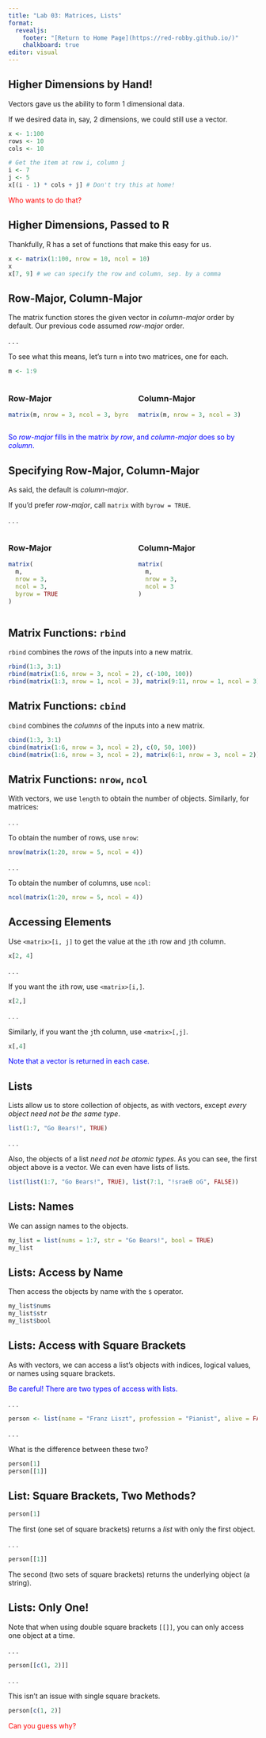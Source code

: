 ```yaml
---
title: "Lab 03: Matrices, Lists"
format: 
  revealjs:
    footer: "[Return to Home Page](https://red-robby.github.io/)"
    chalkboard: true
editor: visual
---
```


## Higher Dimensions by Hand!

Vectors gave us the ability to form 1 dimensional data. 

If we desired data in, say, 2 dimensions, we could still use a vector.

```r
x <- 1:100
rows <- 10
cols <- 10

# Get the item at row i, column j
i <- 7
j <- 5
x[(i - 1) * cols + j] # Don't try this at home!
```
::: {.fragment .fade-right}
::: {style="color: red;"}
Who wants to do that?
:::
:::

## Higher Dimensions, Passed to R

Thankfully, R has a set of functions that make this easy for us. 

```r
x <- matrix(1:100, nrow = 10, ncol = 10)
x
x[7, 9] # we can specify the row and column, sep. by a comma
```

## Row-Major, Column-Major

The matrix function stores the given vector in _column-major_ order by default. 
Our previous code assumed _row-major_ order. 

. . .

To see what this means, let's turn ``m`` into two matrices, one for each.

```r
m <- 1:9
```

::: columns

::: {.column  width="50%"}

### Row-Major

```r
matrix(m, nrow = 3, ncol = 3, byrow = TRUE)
```
:::

::: {.column  width="50%"}
### Column-Major

```r
matrix(m, nrow = 3, ncol = 3)
```

:::

:::

::: {.fragment .fade-up}
::: {style="color: blue;"}
So _row-major_ fills in the matrix _by row_, and _column-major_ does so by _column_.
:::
:::

## Specifying Row-Major, Column-Major

As said, the default is _column-major_. 

If you'd prefer _row-major_, call ``matrix`` with ``byrow = TRUE``.

. . .

::: columns

::: {.column  width="50%"}

### Row-Major

```r
matrix(
  m, 
  nrow = 3, 
  ncol = 3, 
  byrow = TRUE
)
```
:::

::: {.column  width="50%"}
### Column-Major

```r
matrix(
  m, 
  nrow = 3, 
  ncol = 3
)
```

:::

:::

## Matrix Functions: ``rbind``

``rbind`` combines the _rows_ of the inputs into a new matrix. 

```r
rbind(1:3, 3:1)
rbind(matrix(1:6, nrow = 3, ncol = 2), c(-100, 100))
rbind(matrix(1:3, nrow = 1, ncol = 3), matrix(9:11, nrow = 1, ncol = 3))
```

## Matrix Functions: ``cbind``

``cbind`` combines the _columns_ of the inputs into a new matrix. 

```r
cbind(1:3, 3:1)
cbind(matrix(1:6, nrow = 3, ncol = 2), c(0, 50, 100))
cbind(matrix(1:6, nrow = 3, ncol = 2), matrix(6:1, nrow = 3, ncol = 2))
```

## Matrix Functions: ``nrow``, ``ncol``

With vectors, we use ``length`` to obtain the number of objects. Similarly, for matrices:

. . .

To obtain the number of rows, use ``nrow``:

```r
nrow(matrix(1:20, nrow = 5, ncol = 4))
```
. . .

To obtain the number of columns, use ``ncol``:

```r
ncol(matrix(1:20, nrow = 5, ncol = 4))
```

## Accessing Elements

Use ``<matrix>[i, j]`` to get the value at the ``i``th row and ``j``th column.

```r
x[2, 4]
```

. . .

If you want the ``i``th row, use ``<matrix>[i,]``.

```r
x[2,]
```

. . .

Similarly, if you want the ``j``th column, use ``<matrix>[,j]``.
```r
x[,4]
```

::: {.fragment .fade-right}
::: {style="color: blue;"}
Note that a vector is returned in each case.
:::
:::

## Lists

Lists allow us to store collection of objects, as with vectors, except _every object_
_need not be the same type_. 

```r
list(1:7, "Go Bears!", TRUE)
```

. . .

Also, the objects of a list _need not be atomic types_. As you can see, 
the first object above is a vector. We can even have lists of lists.

```r
list(list(1:7, "Go Bears!", TRUE), list(7:1, "!sraeB oG", FALSE))
```


## Lists: Names

We can assign names to the objects. 

```r
my_list = list(nums = 1:7, str = "Go Bears!", bool = TRUE)
my_list
```

## Lists: Access by Name

Then access the objects by name with the ``$`` operator.

```r
my_list$nums
my_list$str
my_list$bool
```

## Lists: Access with Square Brackets

As with vectors, we can access a list's objects with indices, logical values, 
or names using square brackets.

::: {.fragment .fade-right}
::: {style="color: blue;"}
Be careful! There are two types of access with lists.
:::
:::

. . .

```r
person <- list(name = "Franz Liszt", profession = "Pianist", alive = FALSE)
```

. . .

What is the difference between these two?   

```r
person[1]
person[[1]]
```

## List: Square Brackets, Two Methods?

```r
person[1]
```

The first (one set of square brackets) returns a _list_ with only the first object.

. . .

```r
person[[1]]
```

The second (two sets of square brackets) returns the underlying object (a string).

## Lists: Only One!

Note that when using double square brackets ``[[]]``, you can only access one 
object at a time. 

. . .

```r
person[[c(1, 2)]]
```

. . .

This isn't an issue with single square brackets.

```r
person[c(1, 2)]
```

::: {.fragment .fade-up}
::: {style="color: red"}
Can you guess why?
:::
:::